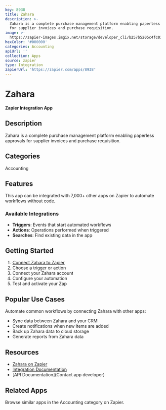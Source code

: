 ```yaml
---
key: 8938
title: Zahara
description: >-
  Zahara is a complete purchase management platform enabling paperless approvals
  for supplier invoices and purchase requisition.
image: >-
  https://zapier-images.imgix.net/storage/developer_cli/b257b5205c4fc014d19ae00481840c2f.png?auto=format%2Ccompress&ixlib=python-3.0.0&q=50
hexColor: '#000000'
categories: Accounting
apiUrl: ''
collection: Apps
source: zapier
type: Integration
zapierUrl: 'https://zapier.com/apps/8938'
---
```

# Zahara

**Zapier Integration App**

## Description

Zahara is a complete purchase management platform enabling paperless approvals for supplier invoices and purchase requisition.

## Categories

Accounting

## Features

This app can be integrated with 7,000+ other apps on Zapier to automate workflows without code.

### Available Integrations

- **Triggers**: Events that start automated workflows
- **Actions**: Operations performed when triggered
- **Searches**: Find existing data in the app

## Getting Started

1. [Connect Zahara to Zapier](https://zapier.com/apps/8938)
2. Choose a trigger or action
3. Connect your Zahara account
4. Configure your automation
5. Test and activate your Zap

## Popular Use Cases

Automate common workflows by connecting Zahara with other apps:

- Sync data between Zahara and your CRM
- Create notifications when new items are added
- Back up Zahara data to cloud storage
- Generate reports from Zahara data

## Resources

- [Zahara on Zapier](https://zapier.com/apps/8938)
- [Integration Documentation](https://zapier.com/apps/8938/integrations)
- [API Documentation](Contact app developer)

## Related Apps

Browse similar apps in the Accounting category on Zapier.
